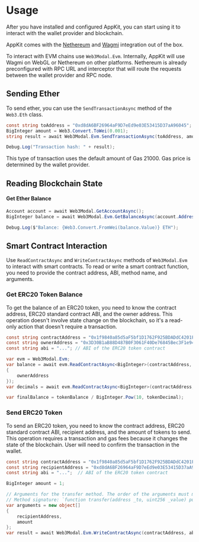 
# Usage

After you have installed and configured AppKit,
you can start using it to interact with the wallet provider and blockchain.

AppKit comes with the [Nethereum](https://nethereum.com/) and [Wagmi](https://wagmi.sh/) integration out of the box.

To interact with EVM chains use `Web3Modal.Evm`. Internally, AppKit will use Wagmi on WebGL or Nethereum on other platforms.
Nethereum is already preconfigured with RPC URL and interceptor that will route the requests between the wallet provider and RPC node.

## Sending Ether

To send ether, you can use the `SendTransactionAsync` method of the `Web3.Eth` class.

```csharp
const string toAddress = "0xd8dA6BF26964aF9D7eEd9e03E53415D37aA96045";
BigInteger amount = Web3.Convert.ToWei(0.001);
string result = await Web3Modal.Evm.SendTransactionAsync(toAddress, amount);

Debug.Log("Transaction hash: " + result);
```

This type of transaction uses the default amount of Gas 21000. Gas price is determined by the wallet provider.

## Reading Blockchain State

#### Get Ether Balance

```csharp
Account account = await Web3Modal.GetAccountAsync();
BigInteger balance = await Web3Modal.Evm.GetBalanceAsync(account.Address);

Debug.Log($"Balance: {Web3.Convert.FromWei(balance.Value)} ETH");
```

## Smart Contract Interaction

Use `ReadContractAsync` and `WriteContractAsync` methods of `Web3Modal.Evm` to interact with smart contracts.
To read or write a smart contract function, you need to provide the contract address, ABI, method name, and arguments.

### Get ERC20 Token Balance

To get the balance of an ERC20 token, you need to know the contract address, ERC20 standard contract ABI, and the owner address.
This operation doesn't involve state change on the blockchain, so it's a read-only action that doesn't require a transaction.

```csharp
const string contractAddress = "0x1f9840a85d5aF5bf1D1762F925BDADdC4201F984";
const string ownerAddress = "0x3D30B1aB88D487B0F3061F40De76845Bec3F1e94";
const string abi = "..."; // ABI of the ERC20 token contract

var evm = Web3Modal.Evm;
var balance = await evm.ReadContractAsync<BigInteger>(contractAddress, abi, "balanceOf", new object[]
{
    ownerAddress
});
var decimals = await evm.ReadContractAsync<BigInteger>(contractAddress, abi, "decimals");

var finalBalance = tokenBalance / BigInteger.Pow(10, tokenDecimal);
```

###

### Send ERC20 Token

To send an ERC20 token, you need to know the contract address, ERC20 standard contract ABI, recipient address, and the amount of tokens to send.
This operation requires a transaction and gas fees because it changes the state of the blockchain. User will need to confirm the transaction in the wallet.

```csharp
const string contractAddress = "0x1f9840a85d5aF5bf1D1762F925BDADdC4201F984";
const string recipientAddress = "0xd8dA6BF26964aF9D7eEd9e03E53415D37aA96045";
const string abi = "...";  // ABI of the ERC20 token contract

BigInteger amount = 1;

// Arguments for the transfer method. The order of the arguments must match the order in the method signature.
// Method signature: `function transfer(address _to, uint256 _value) public returns (bool success)`
var arguments = new object[]
{
    recipientAddress,
    amount
};
var result = await Web3Modal.Evm.WriteContractAsync(contractAddress, abi, "transfer", arguments);
```
